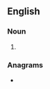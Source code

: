 {{also|brand names}}
==English==

===Noun===
{{head|en|noun plural form|head=[[brand]]-[[name]]}}

# {{plural of|brand-name|lang=en}}

===Anagrams===
* {{anagrams|en|bad manners|name brands}}